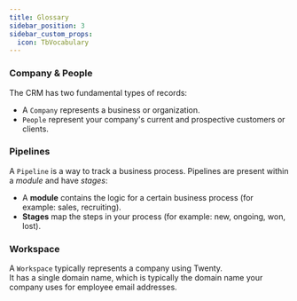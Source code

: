 ```yaml
---
title: Glossary
sidebar_position: 3
sidebar_custom_props:
  icon: TbVocabulary
---
```


### Company & People
The CRM has two fundamental types of records:
- A `Company` represents a business or organization.
- `People` represent your company's current and prospective customers or clients.

### Pipelines
A `Pipeline` is a way to track a business process. Pipelines are present within a *module* and have *stages*:
- A **module** contains the logic for a certain business process (for example: sales, recruiting).
- **Stages** map the steps in your process (for example: new, ongoing, won, lost).

### Workspace
A `Workspace` typically represents a company using Twenty.  
It has a single domain name, which is typically the domain name your company uses for employee email addresses.
